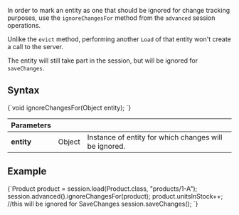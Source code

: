 
In order to mark an entity as one that should be ignored for change tracking purposes, use the `ignoreChangesFor` method from the `advanced` session operations.  

Unlike the `evict` method, performing another `Load` of that entity won't create a call to the server.  

The entity will still take part in the session, but will be ignored for `saveChanges`.  

## Syntax

<TabItem value="ignore_changes_1" label="ignore_changes_1">
<CodeBlock language="java">
{`void ignoreChangesFor(Object entity);
`}
</CodeBlock>
</TabItem>

| Parameters | | |
| ------------- | ------------- | ----- |
| **entity** | Object | Instance of entity for which changes will be ignored. |


## Example

<TabItem value="ignore_changes_2" label="ignore_changes_2">
<CodeBlock language="java">
{`Product product = session.load(Product.class, "products/1-A");
session.advanced().ignoreChangesFor(product);
product.unitsInStock++; //this will be ignored for SaveChanges
session.saveChanges();
`}
</CodeBlock>
</TabItem>


